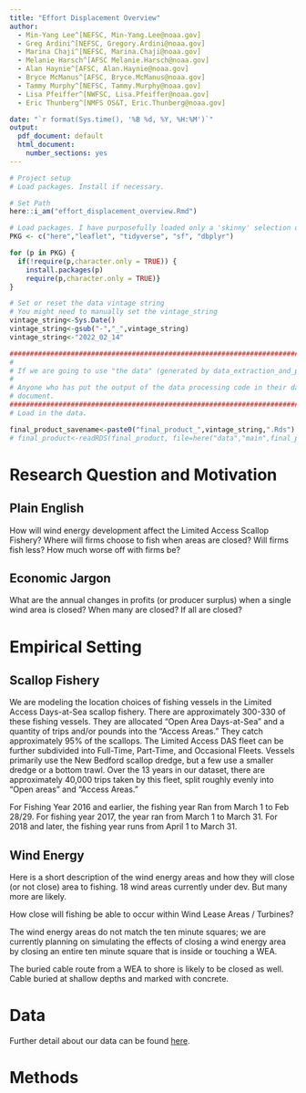 ```yaml
---
title: "Effort Displacement Overview"
author: 
  - Min-Yang Lee^[NEFSC, Min-Yang.Lee@noaa.gov]
  - Greg Ardini^[NEFSC, Gregory.Ardini@noaa.gov]
  - Marina Chaji^[NEFSC, Marina.Chaji@noaa.gov]
  - Melanie Harsch^[AFSC Melanie.Harsch@noaa.gov]
  - Alan Haynie^[AFSC, Alan.Haynie@noaa.gov]
  - Bryce McManus^[AFSC, Bryce.McManus@noaa.gov]
  - Tammy Murphy^[NEFSC, Tammy.Murphy@noaa.gov]
  - Lisa Pfeiffer^[NWFSC, Lisa.Pfeiffer@noaa.gov]
  - Eric Thunberg^[NMFS OS&T, Eric.Thunberg@noaa.gov]

date: "`r format(Sys.time(), '%B %d, %Y, %H:%M')`"
output:
  pdf_document: default
  html_document:
    number_sections: yes
---
```





```r
# Project setup
# Load packages. Install if necessary.

# Set Path
here::i_am("effort_displacement_overview.Rmd")

# Load packages. I have purposefully loaded only a 'skinny' selection of packages.  
PKG <- c("here","leaflet", "tidyverse", "sf", "dbplyr")

for (p in PKG) {
  if(!require(p,character.only = TRUE)) {
    install.packages(p)
    require(p,character.only = TRUE)}
}

# Set or reset the data vintage string
# You might need to manually set the vintage_string
vintage_string<-Sys.Date()
vintage_string<-gsub("-","_",vintage_string)
vintage_string<-"2022_02_14"

#####################################################################################################
#
# If we are going to use "the data" (generated by data_extraction_and_processing_code.Rmd) to do anything, we should # NOT be extracting any data here.  If we need to make summary statistics or images, they should be constructed from # the output of "data_extraction_and_processing_code.Rmd"
# 
# Anyone who has put the output of the data processing code in their data/main folder should be able to build this 
# document. 
#####################################################################################################
# Load in the data.  

final_product_savename<-paste0("final_product_",vintage_string,".Rds")
# final_product<-readRDS(final_product, file=here("data","main",final_product_savename))
```



# Research Question and Motivation

## Plain English

How will wind energy development affect the Limited Access Scallop Fishery?  Where will firms choose to fish when areas are closed?  Will firms fish less? How much worse off with firms be?

## Economic Jargon

What are the annual changes in profits (or producer surplus) when a single wind area is closed? When many are closed?  If all are closed?  

# Empirical Setting

## Scallop Fishery

We are modeling the location choices of fishing vessels in the Limited Access Days-at-Sea scallop fishery. There are approximately 300-330 of these fishing vessels.  They are allocated "Open Area Days-at-Sea" and a quantity of trips and/or pounds into the "Access Areas."  They catch approximately 95% of the scallops.  The Limited Access DAS fleet can be further subdivided into Full-Time, Part-Time, and Occasional Fleets.  Vessels primarily use the New Bedford scallop dredge, but a few use a smaller dredge or a bottom trawl.  Over the 13 years in our dataset, there are approximately 40,000 trips taken by this fleet, split roughly evenly into "Open areas" and "Access Areas."

For Fishing Year 2016 and earlier, the fishing year Ran from March 1 to Feb 28/29. For fishing year 2017, the year ran from March 1 to March 31.  For 2018 and later, the fishing year runs from April 1 to March 31.

## Wind Energy

Here is a short description of the wind energy areas and how they will close (or not close) area to fishing.  18 wind areas currently under dev.  But many more are likely.

How close will fishing be able to occur within Wind Lease Areas / Turbines?  

The wind energy areas do not match the ten minute squares; we are currently planning on simulating the effects of closing a wind energy area by closing an entire ten minute square that is inside or touching a WEA.  

The buried cable route from a WEA to shore is likely to be closed as well.  Cable buried at shallow depths and marked with concrete.

# Data

Further detail about our data can be found [here](data_extraction_and_processing_code.Rmd).

# Methods